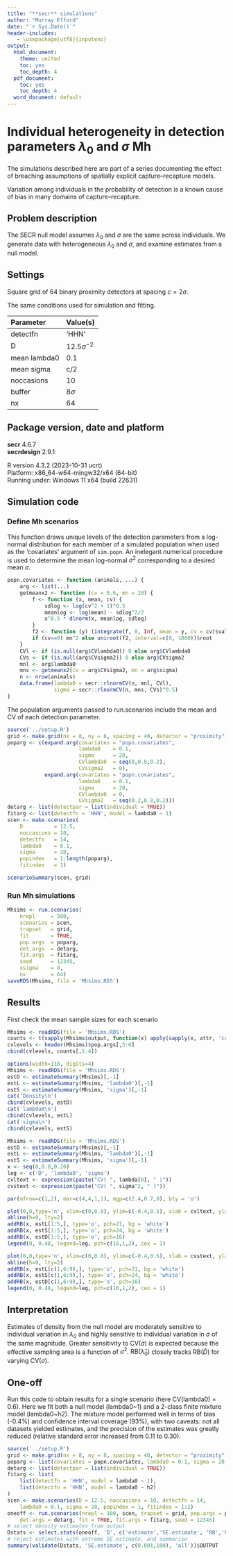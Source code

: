 ```yaml
---
title: "**secr** simulations"
author: "Murray Efford"
date: "`r Sys.Date()`"
header-includes:
   - \usepackage[utf8]{inputenc}
output:
  html_document:
    theme: united
    toc: yes
    toc_depth: 4
  pdf_document:
    toc: yes
    toc_depth: 4
  word_document: default
---
```


# Individual heterogeneity in detection parameters $\lambda_0$ and $\sigma$ Mh

The simulations described here are part of a series documenting the effect of 
breaching assumptions of spatially explicit capture--recapture models.

Variation among individuals in the probability of detection is a known cause of bias in many domains of capture--recapture.  

## Problem description

The SECR null model assumes $\lambda_0$ and $\sigma$ are the same across individuals. We generate data with heterogeneous $\lambda_0$ and $\sigma$, and examine estimates from a null model.

## Settings

Square grid of 64 binary proximity detectors at spacing $c = 2\sigma$.  

The same conditions used for simulation and fitting.

| Parameter | Value(s) |
|:-----|:-----------------------|
| detectfn | 'HHN' |
| D | $12.5 \sigma^{-2}$ |
| mean lambda0  | 0.1 |
| mean sigma    | c/2 |
| noccasions | 10 |
| buffer   | $8\sigma$ |
| nx       | 64 |

## Package version, date and platform

**secr** 4.6.7  
**secrdesign** 2.9.1 

R version 4.3.2 (2023-10-31 ucrt)  
Platform: x86_64-w64-mingw32/x64 (64-bit)  
Running under: Windows 11 x64 (build 22631)  

## Simulation code

### Define Mh scenarios

This function draws unique levels of the detection parameters from a log-normal distribution for each member of a simulated population when used as the 'covariates' argument of `sim.popn`. An inelegant numerical procedure is used to determine the mean log-normal $\sigma^2$ corresponding to a desired mean $\sigma$.
```r
popn.covariates <- function (animals, ...) {
    arg <- list(...)
    getmeanx2 <- function (cv = 0.6, mn = 20) {
        f <- function (x, mean, cv) {
            sdlog <- log(cv^2 + 1)^0.5
            meanlog <- log(mean) - sdlog^2/2
            x^0.5 * dlnorm(x, meanlog, sdlog)
        }
        f2 <- function (y) (integrate(f, 0, Inf, mean = y, cv = cv)$value - mn) 
        if (cv==0) mn^2 else uniroot(f2, interval=c(0, 1000))$root
    }
    CVl <- if (is.null(arg$CVlambda0)) 0 else arg$CVlambda0
    CVs <- if (is.null(arg$CVsigma2)) 0 else arg$CVsigma2
    mnl <- arg$lambda0
    mns <- getmeanx2(cv = arg$CVsigma2, mn = arg$sigma)
    n <- nrow(animals)
    data.frame(lambda0 = secr::rlnormCV(n, mnl, CVl),
               sigma = secr::rlnormCV(n, mns, CVs)^0.5)
}
```

The population arguments passed to run.scenarios include the mean and CV of each detection parameter.

```r
source('../setup.R')
grid <- make.grid(nx = 8, ny = 8, spacing = 40, detector = "proximity")
poparg <- c(expand.arg(covariates = "popn.covariates", 
                       lambda0    = 0.1, 
                       sigma      = 20, 
                       CVlambda0  = seq(0,0.8,0.2), 
                       CVsigma2   = 0),
            expand.arg(covariates = "popn.covariates", 
                       lambda0    = 0.1, 
                       sigma      = 20, 
                       CVlambda0  = 0,
                       CVsigma2   = seq(0.2,0.8,0.2)))
detarg <- list(detectpar = list(individual = TRUE))
fitarg <- list(detectfn = 'HHN', model = lambda0 ~ 1)
scen <- make.scenarios(
    D          = 12.5, 
    noccasions = 10, 
    detectfn   = 14, 
    lambda0    = 0.1, 
    sigma      = 20, 
    popindex   = 1:length(poparg), 
    fitindex   = 1)
```

```r
scenarioSummary(scen, grid)
```

### Run Mh simulations

```r
Mhsims <- run.scenarios(
    nrepl     = 500, 
    scenarios = scen, 
    trapset   = grid, 
    fit       = TRUE, 
    pop.args  = poparg, 
    det.args  = detarg, 
    fit.args  = fitarg, 
    seed      = 12345, 
    xsigma    = 8, 
    nx        = 64)
saveRDS(Mhsims, file = 'Mhsims.RDS')
```

## Results

First check the mean sample sizes for each scenario
```r
Mhsims <- readRDS(file = 'Mhsims.RDS')
counts <- t(sapply(Mhsims$output, function(x) apply(sapply(x, attr, 'counts'),1,mean)))
cvlevels <- header(Mhsims)$pop.args[,5:6]
cbind(cvlevels, counts[,1:4])
```

```r
options(width=110, digits=4)
Mhsims <- readRDS(file = 'Mhsims.RDS')
estD <- estimateSummary(Mhsims)[,-1]
estL <- estimateSummary(Mhsims, 'lambda0')[,-1]
estS <- estimateSummary(Mhsims, 'sigma')[,-1]
cat('Density\n')
cbind(cvlevels, estD)
cat('lambda0\n') 
cbind(cvlevels, estL)
cat('sigma\n')
cbind(cvlevels, estS)
```
 
```r
Mhsims <- readRDS(file = 'Mhsims.RDS')
estD <- estimateSummary(Mhsims)[,-1]
estL <- estimateSummary(Mhsims, 'lambda0')[,-1]
estS <- estimateSummary(Mhsims, 'sigma')[,-1]
x <- seq(0,0.8,0.20)
leg <- c('D', 'lambda0', 'sigma')
cvltext <- expression(paste("CV( ", lambda[0], " )"))
cvstext <- expression(paste("CV( ", sigma^2, " )"))    

par(mfrow=c(1,2), mar=c(4,4,1,1), mgp=c(2.4,0.7,0), bty = 'o')

plot(0,0,type='n', xlim=c(0,0.8), ylim=c(-0.4,0.5), xlab = cvltext, ylab='RB')
abline(h=0, lty=2)
addRB(x, estL[1:5,], type='o', pch=21, bg = 'white')
addRB(x, estS[1:5,], type='o', pch=24, bg = 'white')
addRB(x, estD[1:5,], type='o', pch=16)
legend(0, 0.48, legend=leg, pch=c(16,1,2), cex = 1)

plot(0,0,type='n', xlim=c(0,0.8), ylim=c(-0.4,0.5), xlab = cvstext, ylab='RB')
abline(h=0, lty=2)
addRB(x, estL[c(1,6:9),], type='o', pch=21, bg = 'white')
addRB(x, estS[c(1,6:9),], type='o', pch=24, bg = 'white')
addRB(x, estD[c(1,6:9),], type='o', pch=16)
legend(0, 0.48, legend=leg, pch=c(16,1,2), cex = 1)
```

## Interpretation

Estimates of density from the null model are moderately sensitive to individual variation in $\lambda_0$ and highly sensitive to individual variation in $\sigma$ of the same magnitude. Greater sensitivity to CV($\sigma$) is expected because the effective sampling area is a function of $\sigma^2$.  $\mbox{RB}(\hat \lambda_0)$ closely tracks $\mbox{RB}(\hat D)$ for varying $\mbox{CV}(\sigma)$.

## One-off

Run this code to obtain results for a single scenario (here CV(lambda0) = 0.6). Here we fit both a null model (lambda0~1) and a 2-class finite mixture model (lambda0~h2). The mixture model performed well in terms of bias (-0.4\%) and confidence interval coverage (93\%), with two caveats: not all datasets yielded estimates, and the precision of the estimates was greatly reduced (relative standard error increased from 0.11 to 0.30).

```r
source('../setup.R')
grid <- make.grid(nx = 8, ny = 8, spacing = 40, detector = "proximity")
poparg <- list(covariates = popn.covariates, lambda0 = 0.1, sigma = 20, CVlambda0 = 0.6, CVsigma2 = 0)
detarg <- list(detectpar = list(individual = TRUE))
fitarg <- list(
    list(detectfn = 'HHN', model = lambda0 ~ 1),
    list(detectfn = 'HHN', model = lambda0 ~ h2)
)
scen <- make.scenarios(D = 12.5, noccasions = 10, detectfn = 14, 
    lambda0 = 0.1, sigma = 20, popindex = 1, fitindex = 1:2)
oneoff <- run.scenarios(nrepl = 100, scen, trapset = grid, pop.args = poparg, 
    det.args = detarg, fit = TRUE, fit.args = fitarg, seed = 12345)
# select density estimates from output
Dstats <- select.stats(oneoff, 'D', c('estimate','SE.estimate', 'RB','RSE','COV'))
# reject estimates with extreme SE.estimate, and summarise
summary(validate(Dstats, 'SE.estimate', c(0.001,100), 'all'))$OUTPUT
```

